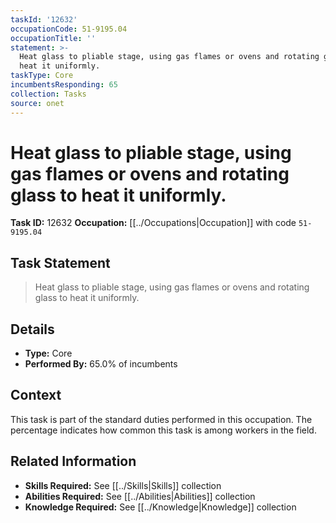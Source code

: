 ```yaml
---
taskId: '12632'
occupationCode: 51-9195.04
occupationTitle: ''
statement: >-
  Heat glass to pliable stage, using gas flames or ovens and rotating glass to
  heat it uniformly.
taskType: Core
incumbentsResponding: 65
collection: Tasks
source: onet
---
```

# Heat glass to pliable stage, using gas flames or ovens and rotating glass to heat it uniformly.

**Task ID:** 12632
**Occupation:** [[../Occupations|Occupation]] with code `51-9195.04`

## Task Statement

> Heat glass to pliable stage, using gas flames or ovens and rotating glass to heat it uniformly.

## Details

- **Type:** Core
- **Performed By:** 65.0% of incumbents

## Context

This task is part of the standard duties performed in this occupation. The percentage indicates how common this task is among workers in the field.

## Related Information

- **Skills Required:** See [[../Skills|Skills]] collection
- **Abilities Required:** See [[../Abilities|Abilities]] collection
- **Knowledge Required:** See [[../Knowledge|Knowledge]] collection
